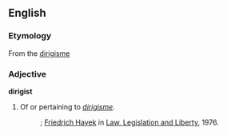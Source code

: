==English==

===Etymology===
From the {{F.}} [[dirigisme]]

===Adjective===
'''dirigist'''

# Of or pertaining to ''[[dirigisme]]''.
#:''{{{2|Concern with the visible short run effects thus progressively leads to a dirigist organization of the whole society.}}}''; [[wikipedia|Friedrich Hayek]] in [[wikipedia|Law, Legislation and Liberty]], 1976.